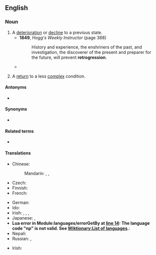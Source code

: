{{also|rétrogression}}
==English==

===Noun===
{{en-noun|~}}

# A [[deterioration]] or [[decline]] to a previous state.
#* '''1849''', ''Hogg's Weekly Instructor'' (page 388)
#*: History and experience, the enshriners of the past, and investigation, the discoverer of the present and preparer for the future, will prevent '''retrogression'''.
#* {{quote-book|en|year=1908|author=The Three Initiates|title=The Kybalion: Hermetic Philosophy|url=http://www.gnostic.org/kybalionhtm/kybalion11.htm|passage=Suns spring into being, and then their height of power being reached, the process of '''retrogression''' begins, and after aeons they become dead masses of matter, awaiting another impulse which starts again their inner energies into activity and a new solar life cycle is begun.}}
# {{lb|en|biology}} A [[return]] to a less [[complex]] condition.

====Antonyms====
* {{l|en|progression}}

====Synonyms====
* {{l|en|regress}}

====Related terms====
* {{l|en|retrogressive}}

====Translations====
{{trans-top|decline}}
* Chinese:
*: Mandarin: {{t+|cmn|倒退|tr=dàotuì|sc=Hani}}, {{t+|cmn|退步|tr=tuìbù|sc=Hani}}, {{t+|cmn|退化|tr=tuìhuà|sc=Hani}}
* Czech: {{t+|cs|zánik|m}}
* Finnish: {{t+|fi|taantuminen}}
* French: {{t+|fr|rétrogression|f}}
{{trans-mid}}
* German: {{t+|de|Rückschritt|m}}
* Ido: {{t+|io|retroiro}}
* Irish: {{t|ga|aischéimniú|m}}, {{t|ga|aisghabháil|f}}, {{t|ga|aisiompú|m}}, {{t|ga|céim siar|f}}
* Japanese: {{t+|ja|逆行|tr=ぎゃっこう, gyakkō|sc=Jpan}}, {{t+|ja|退化|tr=たいか, taika|sc=Jpan}}
* <strong class="error"><span class="scribunto-error" id="mw-scribunto-error-0">Lua error in Module:languages/errorGetBy at [[Module:languages/errorGetBy#L-14|line 14]]: The language code &quot;np&quot; is not valid. See [[Wiktionary:List of languages]].</span></strong>: {{t|np|<strong class="error"><span class="scribunto-error" id="mw-scribunto-error-1">Lua error in Module:languages/errorGetBy at [[Module:languages/errorGetBy#L-14|line 14]]: The language code &quot;np&quot; is not valid. See [[Wiktionary:List of languages]].</span></strong>|tr=pratigaman|alt=प्रतिगमन}}
* Nepali: {{t|ne|प्रतिगमन|tr=pratigaman}}
* Russian: {{t+|ru|регре́сс|m}}, {{t+|ru|упа́док|m}}
{{trans-bottom}}

{{trans-top|biology: a return to a less complex condition}}
* Irish: {{t|ga|aisghabháil|f}}
{{trans-mid}}
{{trans-bottom}}
